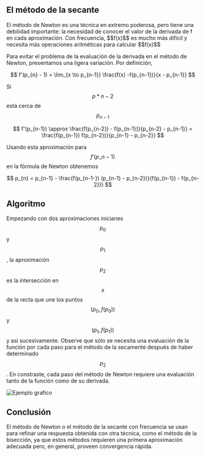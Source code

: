
<h2 id="el-metodo-de-la-secante">El método de la secante</h2>
El método de Newton es una técnica en extremo poderosa, pero tiene una debilidad
importante: la necesidad de conocer el valor de la derivada de f en cada aproximación.
Con frecuencia, $$f(x)$$ es mucho más difícil y necesita más operaciones aritméticas
para calcular $$f(x)$$

Para evitar el problema de la evaluación de la derivada en el método de Newton, presentamos una ligera variación. Por definición,

$$
f'(p_{n} - 1) = \lim_{x \to p_{n-1}} \frac{f(x) -f(p_{n-1})}{x - p_{n-1}}
$$

Si $$p*{n-2}$$ está cerca de $$p_{n-1}$$

$$
f'(p_{n-1}) \approx \frac{f(p_{n-2}) - f(p_{n-1})}{p_{n-2} - p_{n-1}} = \frac{f(p_{n-1}) f(p_{n-2})}{p_{n-1} - p_{n-2}}
$$

Usando esta aproximación para $$f'(p\_{n-1})$$ en la fórmula de Newton obtenemos

$$
p_{n} = p_{n-1} - \frac{f(p_{n-1-}) (p_{n-1} - p_{n-2})}{f(p_{n-1}) - f(p_{n-2})}
$$

<h2 id="Algoritmo">Algoritmo</h2>

Empezando con dos aproximaciones inicianes $$p_{0}$$ y $$p_{1}$$, la aproximación $$p_{2}$$ es la intersección en $$x$$ de la recta que une los puntos $$(p_{0}, f(p_{0}))$$ y $$(p_{1}, f(p_{1}))$$ y asi sucesivamente. Observe que sólo se necesita una evaluación de la función por cada paso para el método de la secamente después de haber determinado $$p_{2}$$. En constraste, cada paso del método de Newton requiere una evaluación tanto de la función como de su derivada.

<Image src={secantImage} alt="Ejemplo grafico" />

<h2 id="conclusion">Conclusión</h2>

El método de Newton o el método de la secante con frecuencia se usan para refinar una respuesta obtenida con otra técnica, como el método de la bisección, ya que estos métodos requieren una primera aproximación adecuada pero, en general, proveen convergencia rápida.
